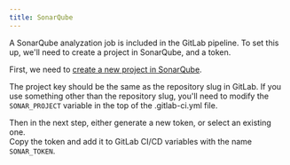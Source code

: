 ```yaml
---
title: SonarQube
---
```


A SonarQube analyzation job is included in the GitLab pipeline.
To set this up, we'll need to create a project in SonarQube, and a token.

First, we need to [create a new project in SonarQube](https://sonarqube.intility.no/projects/create).

The project key should be the same as the repository slug in GitLab.
If you use something other than the repository slug,
you'll need to modify the `SONAR_PROJECT` variable in the top of the .gitlab-ci.yml file.

Then in the next step, either generate a new token, or select an existing one.  
Copy the token and add it to GitLab CI/CD variables with the name `SONAR_TOKEN`.
